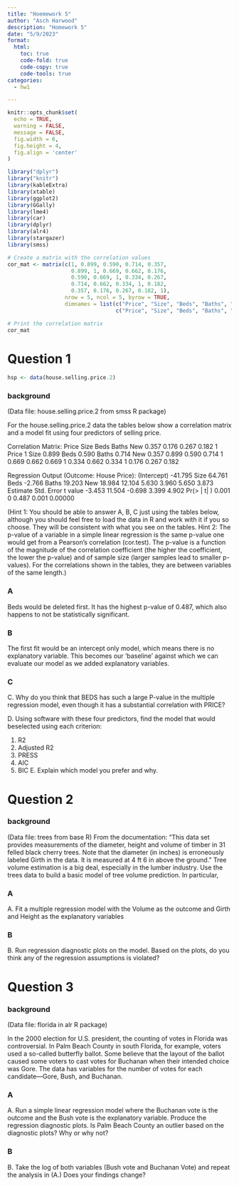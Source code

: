 ```yaml
---
title: "Hoemework 5"
author: "Asch Harwood"
description: "Homework 5"
date: "5/9/2023"
format:
  html:
    toc: true
    code-fold: true
    code-copy: true
    code-tools: true
categories:
  - hw1

---
```


```r
knitr::opts_chunk$set(
  echo = TRUE,
  warning = FALSE,
  message = FALSE,
  fig.width = 6,
  fig.height = 4,
  fig.align = 'center'
)

library("dplyr")
library("knitr")
library(kableExtra)
library(xtable)
library(ggplot2)
library(GGally)
library(lme4)
library(car)
library(dplyr)
library(alr4)
library(stargazer)
library(smss)
```



```r
# Create a matrix with the correlation values
cor_mat <- matrix(c(1, 0.899, 0.590, 0.714, 0.357,
                    0.899, 1, 0.669, 0.662, 0.176,
                    0.590, 0.669, 1, 0.334, 0.267,
                    0.714, 0.662, 0.334, 1, 0.182,
                    0.357, 0.176, 0.267, 0.182, 1),
                  nrow = 5, ncol = 5, byrow = TRUE,
                  dimnames = list(c("Price", "Size", "Beds", "Baths", "New"),
                                  c("Price", "Size", "Beds", "Baths", "New")))

# Print the correlation matrix
cor_mat


```

# Question 1 

```r
hsp <- data(house.selling.price.2)
```


### background
(Data file: house.selling.price.2 from smss R package)

For the house.selling.price.2 data the tables below show a correlation matrix and a model fit using four predictors of selling price.

Correlation Matrix:
Price Size Beds Baths
New 0.357 0.176 0.267 0.182 1
      Price 1 Size 0.899 Beds 0.590 Baths 0.714 New 0.357
0.899 0.590 0.714 1 0.669 0.662 0.669 1 0.334 0.662 0.334 1 0.176 0.267 0.182
       
Regression Output (Outcome: House Price):
     (Intercept) -41.795 Size 64.761 Beds -2.766 Baths 19.203 New 18.984
12.104 5.630 3.960 5.650 3.873
Estimate Std. Error
t value -3.453 11.504 -0.698 3.399 4.902
Pr(> | t| ) 0.001
0
0.487 0.001 0.00000


 (Hint 1: You should be able to answer A, B, C just using the tables below, although you should feel free to load the data in R and work with it if you so choose. They will be consistent with what you see on the tables.
Hint 2: The p-value of a variable in a simple linear regression is the same p-value one would get from a Pearson’s correlation (cor.test). The p-value is a function of the magnitude of the correlation coefficient (the higher the coefficient, the lower the p-value) and of sample size (larger samples lead to smaller p-values). For the correlations shown in the tables, they are between variables of the same length.)

### A

Beds would be deleted first. It has the highest p-value of 0.487, which also happens to not be statistically significant.

### B

The first fit would be an intercept only model, which means there is no explanatory variable. This becomes our 'baseline' against which we can evaluate our model as we added explanatory variables.

### C

C. Why do you think that BEDS has such a large P-value in the multiple regression model, even though it has a substantial correlation with PRICE?


D. Using software with these four predictors, find the model that would beselected using each criterion:

1. R2
2. Adjusted R2
3. PRESS
4. AIC
5. BIC
E. Explain which model you prefer and why.


# Question 2

### background 
(Data file: trees from base R)
From the documentation:
“This data set provides measurements of the diameter, height and volume of timber in 31 felled black cherry trees. Note that the diameter (in inches) is erroneously labeled Girth in the data. It is measured at 4 ft 6 in above the ground.”
Tree volume estimation is a big deal, especially in the lumber industry. Use the trees data to build a basic model of tree volume prediction. In particular,

### A

A. Fit a multiple regression model with the Volume as the outcome and Girth and Height as the explanatory variables

### B

B. Run regression diagnostic plots on the model. Based on the plots, do you think any of the regression assumptions is violated?

# Question 3
### background

(Data file: florida in alr R package)

In the 2000 election for U.S. president, the counting of votes in Florida was controversial. In Palm Beach County in south Florida, for example, voters used a so-called butterfly ballot. Some believe that the layout of the ballot caused some voters to cast votes for Buchanan when their intended choice was Gore.
The data has variables for the number of votes for each candidate—Gore, Bush, and Buchanan.

### A

A. Run a simple linear regression model where the Buchanan vote is the outcome and the Bush vote is the explanatory variable. Produce the regression diagnostic plots. Is Palm Beach County an outlier based on the diagnostic plots? Why or why not?

### B

B. Take the log of both variables (Bush vote and Buchanan Vote) and repeat the analysis in (A.) Does your findings change?








